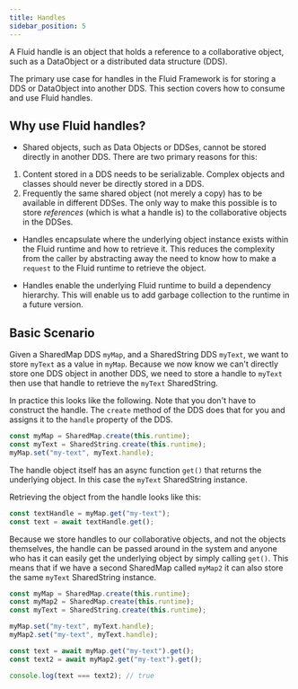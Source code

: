 ```yaml
---
title: Handles
sidebar_position: 5
---
```



A Fluid handle is an object that holds a reference to a collaborative object, such as a <GlossaryLink term="Data object">DataObject</GlossaryLink> or a <GlossaryLink term="distributed data structures">distributed data structure</GlossaryLink> (DDS).

The primary use case for handles in the Fluid Framework is for storing a DDS or DataObject into another DDS.
This section covers how to consume and use Fluid handles.

## Why use Fluid handles?

-   Shared objects, such as Data Objects or DDSes, cannot be stored directly in another DDS. There are two primary
    reasons for this:

1. Content stored in a DDS needs to be serializable. Complex objects and classes should never be directly stored in
   a DDS.
2. Frequently the same shared object (not merely a copy) has to be available in different DDSes. The only
   way to make this possible is to store _references_ (which is what a handle is) to the collaborative objects in
   the DDSes.

-   Handles encapsulate where the underlying object instance exists within the Fluid runtime and how to retrieve it.
    This reduces the complexity from the caller by abstracting away the need to know how to make a `request` to the
    Fluid runtime to retrieve the object.

-   Handles enable the underlying Fluid runtime to build a dependency hierarchy. This will enable us to add garbage
    collection to the runtime in a future version.

## Basic Scenario

Given a SharedMap DDS `myMap`, and a SharedString DDS `myText`, we want to store `myText` as a value in `myMap`. Because
we now know we can't directly store one DDS object in another DDS, we need to store a handle to `myText` then use that handle
to retrieve the `myText` SharedString.

In practice this looks like the following. Note that you don't have to construct the handle. The `create` method of the
DDS does that for you and assigns it to the `handle` property of the DDS.

```typescript
const myMap = SharedMap.create(this.runtime);
const myText = SharedString.create(this.runtime);
myMap.set("my-text", myText.handle);
```

The handle object itself has an async function `get()` that returns the underlying object. In this case the `myText`
SharedString instance.

Retrieving the object from the handle looks like this:

```typescript
const textHandle = myMap.get("my-text");
const text = await textHandle.get();
```

Because we store handles to our collaborative objects, and not the objects themselves, the handle can be passed around in
the system and anyone who has it can easily get the underlying object by simply calling `get()`. This means that if we have
a second SharedMap called `myMap2` it can also store the same `myText` SharedString instance.

```typescript
const myMap = SharedMap.create(this.runtime);
const myMap2 = SharedMap.create(this.runtime);
const myText = SharedString.create(this.runtime);

myMap.set("my-text", myText.handle);
myMap2.set("my-text", myText.handle);

const text = await myMap.get("my-text").get();
const text2 = await myMap2.get("my-text").get();

console.log(text === text2); // true
```
